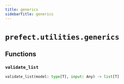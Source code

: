 ```yaml
---
title: generics
sidebarTitle: generics
---
```


# `prefect.utilities.generics`

## Functions

### `validate_list` <sup><a href="https://github.com/prefecthq/prefect/blob/main/src/prefect/utilities/generics.py#L17" target="_blank"><Icon icon="github" size="14" /></a></sup>

```python
validate_list(model: type[T], input: Any) -> list[T]
```
